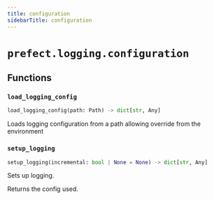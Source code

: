```yaml
---
title: configuration
sidebarTitle: configuration
---
```


# `prefect.logging.configuration`

## Functions

### `load_logging_config`

```python
load_logging_config(path: Path) -> dict[str, Any]
```


Loads logging configuration from a path allowing override from the environment


### `setup_logging`

```python
setup_logging(incremental: bool | None = None) -> dict[str, Any]
```


Sets up logging.

Returns the config used.

